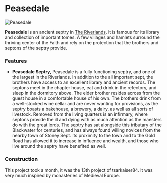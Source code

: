 

# Peasedale

<Image src="https://cdn.sanity.io/images/1as7cn02/production/2c9f58a942d873ba2a73874b4de5c2b0a78a7a9e-1920x1017.jpg?w=976&h=350&fit=crop&crop=center&auto=format" alt="Peasedale" width={976} height={350}  />

<ProjectDetails
  floatRight
  region="Riverlands"
  house="Septry"
  type="Miscellaneous"
  status="Completed"
  warp="undefined"
  projectLead="tsarkaiser84"
  dateStarted="June 3, 2016"
  dateCompleted="June 3, 2016"
/>

**Peasedale** is an ancient septry in [The Riverlands](https://westeroscraft.com/wiki/riverlands). It is famous for its library and collection of important tomes. A few villages and hamlets surround the thriving center of the Faith and rely on the protection that the brothers and septons of the septry provide.

### Features

* **Peasedale Septry,** Peasedale is a fully functioning septry, and one of the largest in the Riverlands. In addition to the all important sept, the brothers have access to an excellent library and ancient records. The septons meet in the chapter house, eat and drink in the refectory, and sleep in the dormitory above. The elder brother resides across from the guest house in a comfortable house of his own. The brothers drink from a well-stocked wine cellar and are never wanting for provisions, as the septry boasts a bakehouse, a brewery, a dairy, as well as all sorts of livestock. Removed from the living quarters is an infirmary, where septons provide the ill and dying with as much attention as the maesters do with the great lords. The septry has sat alongside this tributary of the Blackwater for centuries, and has always found willing novices from the nearby town of Stoney Sept. Its proximity to the town and to the Gold Road has allowed it to increase in influence and wealth, and those who live around the septry have benefited as well.

### Construction  


This project took a month, it was the 13th project of tsarkaiser84. It was very much inspired by monasteries of Medieval Europe.
